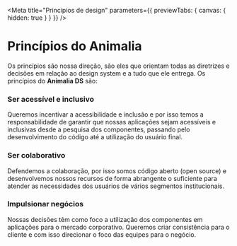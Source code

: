 
<Meta
  title="Princípios de design"
  parameters={{ previewTabs: { canvas: { hidden: true } } }}
/>

# Princípios do Animalia

Os princípios são nossa direção, são eles que orientam todas as diretrizes e decisões em relação ao design system e a tudo que ele entrega. Os princípios do **Animalia DS** são:

### **Ser acessível e inclusivo**

Queremos incentivar a acessibilidade e inclusão e por isso temos a responsabilidade de garantir que nossas aplicações sejam acessíveis e inclusivas desde a pesquisa dos componentes, passando pelo desenvolvimento do código até a utilização do usuário final.

### Ser colaborativo

Defendemos a colaboração, por isso somos código aberto (open source) e desenvolvemos nossos recursos de forma abrangente o suficiente para atender as necessidades dos usuários de vários segmentos institucionais.

### Impulsionar negócios

Nossas decisões têm como foco a utilização dos componentes em aplicações para o mercado corporativo. Queremos criar consistência para o cliente e com isso direcionar o foco das equipes para o negócio.
